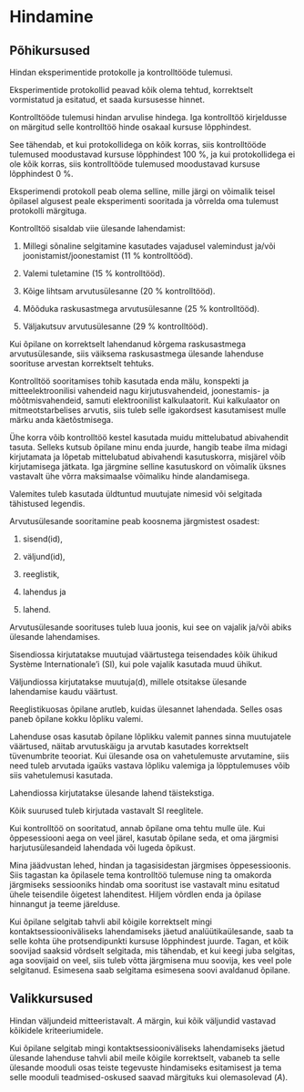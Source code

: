 # Hindamine

## Põhikursused

Hindan eksperimentide protokolle ja kontrolltööde tulemusi.

Eksperimentide protokollid peavad kõik olema tehtud, korrektselt vormistatud ja esitatud, et saada kursusesse hinnet.

Kontrolltööde tulemusi hindan arvulise hindega. Iga kontrolltöö kirjeldusse on märgitud selle kontrolltöö hinde osakaal kursuse lõpphindest.

See tähendab, et kui protokollidega on kõik korras, siis kontrolltööde tulemused moodustavad kursuse lõpphindest 100 %, ja kui protokollidega ei ole kõik korras, siis kontrolltööde tulemused moodustavad kursuse lõpphindest 0 %.

Eksperimendi protokoll peab olema selline, mille järgi on võimalik teisel õpilasel algusest peale eksperimenti sooritada ja võrrelda oma tulemust protokolli märgituga.

Kontrolltöö sisaldab viie ülesande lahendamist:

1. Millegi sõnaline selgitamine kasutades vajadusel valemindust ja/või joonistamist/joonestamist (11 % kontrolltööd).

2. Valemi tuletamine (15 % kontrolltööd).

3. Kõige lihtsam arvutusülesanne (20 % kontrolltööd).

4. Mõõduka raskusastmega arvutusülesanne (25 % kontrolltööd).

5. Väljakutsuv arvutusülesanne (29 % kontrolltööd).

Kui õpilane on korrektselt lahendanud kõrgema raskusastmega arvutusülesande, siis väiksema raskusastmega ülesande lahenduse soorituse arvestan korrektselt tehtuks.

Kontrolltöö sooritamises tohib kasutada enda mälu, konspekti ja mitteelektroonilisi vahendeid nagu kirjutusvahendeid, joonestamis- ja mõõtmisvahendeid, samuti elektroonilist kalkulaatorit. Kui kalkulaator on mitmeotstarbelises arvutis, siis tuleb selle igakordsest kasutamisest mulle märku anda käetõstmisega.

Ühe korra võib kontrolltöö kestel kasutada muidu mittelubatud abivahendit tasuta. Selleks kutsub õpilane minu enda juurde, hangib teabe ilma midagi kirjutamata ja lõpetab mittelubatud abivahendi kasutuskorra, misjärel võib kirjutamisega jätkata. Iga järgmine selline kasutuskord on võimalik üksnes vastavalt ühe võrra maksimaalse võimaliku hinde alandamisega.

Valemites tuleb kasutada üldtuntud muutujate nimesid või selgitada tähistused legendis.

Arvutusülesande sooritamine peab koosnema järgmistest osadest:

1. sisend(id),

2. väljund(id),

3. reeglistik,

4. lahendus ja

5. lahend.

Arvutusülesande soorituses tuleb luua joonis, kui see on vajalik ja/või abiks ülesande lahendamises.

Sisendiossa kirjutatakse muutujad väärtustega teisendades kõik ühikud Système Internationale'i (SI), kui pole vajalik kasutada muud ühikut.

Väljundiossa kirjutatakse muutuja(d), millele otsitakse ülesande lahendamise kaudu väärtust.

Reeglistikuosas õpilane arutleb, kuidas ülesannet lahendada. Selles osas paneb õpilane kokku lõpliku valemi.

Lahenduse osas kasutab õpilane lõplikku valemit pannes sinna muutujatele väärtused, näitab arvutuskäigu ja arvutab kasutades korrektselt tüvenumbrite teooriat. Kui ülesande osa on vahetulemuste arvutamine, siis need tuleb arvutada igaüks vastava lõpliku valemiga ja lõpptulemuses võib siis vahetulemusi kasutada.

Lahendiossa kirjutatakse ülesande lahend täistekstiga. 

Kõik suurused tuleb kirjutada vastavalt SI reeglitele.

Kui kontrolltöö on sooritatud, annab õpilane oma tehtu mulle üle. Kui õppesessiooni aega on veel järel, kasutab õpilane seda, et oma järgmisi harjutusülesandeid lahendada või lugeda õpikust.

Mina jäädvustan lehed, hindan ja tagasisidestan järgmises õppesessioonis. Siis tagastan ka õpilasele tema kontrolltöö tulemuse ning ta omakorda järgmiseks sessiooniks hindab oma sooritust ise vastavalt minu esitatud ühele teisendile õigetest lahenditest. Hiljem võrdlen enda ja õpilase hinnangut ja teeme järelduse.

Kui õpilane selgitab tahvli abil kõigile korrektselt mingi kontaktsessiooniväliseks lahendamiseks jäetud analüütikaülesande, saab ta selle kohta ühe protsendipunkti kursuse lõpphindest juurde. Tagan, et kõik soovijad saaksid võrdselt selgitada, mis tähendab, et kui keegi juba selgitas, aga soovijaid on veel, siis tuleb võtta järgmisena muu soovija, kes veel pole selgitanud. Esimesena saab selgitama esimesena soovi avaldanud õpilane.

## Valikkursused

Hindan väljundeid mitteeristavalt. *A* märgin, kui kõik väljundid vastavad kõikidele kriteeriumidele.

Kui õpilane selgitab mingi kontaktsessiooniväliseks lahendamiseks jäetud ülesande lahenduse tahvli abil meile kõigile korrektselt, vabaneb ta selle ülesande mooduli osas teiste tegevuste hindamiseks esitamisest ja tema selle mooduli teadmised-oskused saavad märgituks kui olemasolevad (*A*).
